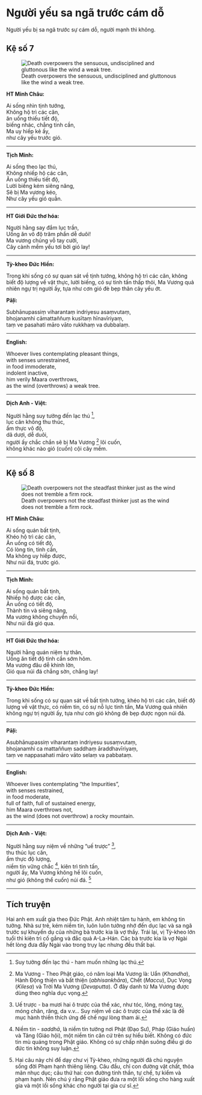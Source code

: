 # Người yếu sa ngã trước cám dỗ {- #nguoi-yeu-sa-nga-truoc-cam-do}

Người yếu bị sa ngã trước sự cám dỗ, người mạnh thì không.  

## Kệ số 7 {- #ke-so-7}

![Death overpowers the sensuous, undisciplined and gluttonous like the wind a weak tree.](images/kinh-phap-cu-ke-so-7-dhammapada-verse-7.jpg){fig-align="center" .lightbox}

**HT Minh Châu:**

Ai sống nhìn tịnh tướng,  
Không hộ trì các căn,  
ăn uống thiếu tiết độ,  
biếng nhác, chẳng tinh cần,  
Ma uy hiếp kẻ ấy,  
như cây yếu trước gió.  

<hr class="divider">

**Tịch Minh:**

Ai sống theo lạc thú,  
Không nhiếp hộ các căn,  
Ăn uống thiếu tiết độ,  
Lười biếng kém siêng năng,  
Sẽ bị Ma vương kéo,  
Như cây yếu gió quằn.  

<hr class="divider">

**HT Giới Đức thơ hóa:**

Người hằng say đắm lục trần,  
Uống ăn vô độ trăm phần dễ duôi!  
Ma vương chúng vỗ tay cười,  
Cây cành mềm yếu tơi bời gió lay!  

<hr class="divider">

**Tỳ-kheo Đức Hiền:**

Trong khi sống có sự quan sát về tịnh tướng, không hộ trì các căn, không biết độ lượng về vật thực, lười biếng, có sự tinh tấn thấp thỏi, Ma Vương quả nhiên ngự trị người ấy, tựa như cơn gió đè bẹp thân cây yếu ớt.  

**Pāḷi:**

Subhānupassiṃ viharantaṃ indriyesu asaṃvutaṃ,  
bhojanamhi cāmattaññuṃ kusītaṃ hīnavīriyaṃ,  
taṃ ve pasahati māro vāto rukkhaṃ va dubbalaṃ.  

<hr class="divider">

**English:**

Whoever lives contemplating pleasant things,  
with senses unrestrained,  
in food immoderate,  
indolent inactive,  
him verily Maara overthrows,  
as the wind (overthrows) a weak tree.  

<hr class="divider">

**Dịch Anh - Việt:**

Người hằng suy tưởng đến lạc thú [^1],  
lục căn không thu thúc,  
ẩm thực vô độ,  
dã dượi, dễ duôi,  
người ấy chắc chắn sẽ bị Ma Vương [^2] lôi cuốn,  
không khác nào gió (cuốn) cội cây mềm.  

<hr class="divider">


## Kệ số 8 {- #ke-so-8}

![Death overpowers not the steadfast thinker just as the wind does not tremble a firm rock.](images/kinh-phap-cu-ke-so-8-dhammapada-verse-8.jpg){fig-align="center" .lightbox}

**HT Minh Châu:**

Ai sống quán bất tịnh,  
Khéo hộ trì các căn,  
Ăn uống có tiết độ,  
Có lòng tin, tinh cần,  
Ma không uy hiếp được,  
Như núi đá, trước gió.

<hr class="divider">

**Tịch Minh:**

Ai sống quán bất tịnh,  
Nhiếp hộ được các căn,  
Ăn uống có tiết độ,  
Thành tín và siêng năng,  
Ma vương không chuyển nổi,  
Như núi đá gió qua.  

<hr class="divider">

**HT Giới Đức thơ hóa:**

Người hằng quán niệm tự thân,  
Uống ăn tiết độ tinh cần sớm hôm.  
Ma vương đâu dễ khinh lờn,  
Gió qua núi đá chẳng sờn, chẳng lay!  

<hr class="divider">

**Tỳ-kheo Đức Hiền:**

Trong khi sống có sự quan sát về bất tịnh tướng, khéo hộ trì các căn, biết độ lượng về vật thực, có niềm tin, có sự nỗ lực tinh tấn, Ma Vương quả nhiên không ngự trị người ấy, tựa như cơn gió không đè bẹp được ngọn núi đá.  

<hr class="divider">

**Pāḷi:**

Asubhānupassiṃ viharantaṃ indriyesu susaṃvutaṃ,  
bhojanamhi ca mattaññuṃ saddhaṃ āraddhavīriyaṃ,  
taṃ ve nappasahati māro vāto selaṃ va pabbataṃ.  

<hr class="divider">

**English:**

Whoever lives contemplating "the Impurities",  
with senses restrained,  
in food moderate,  
full of faith, full of sustained energy,  
him Maara overthrows not,  
as the wind (does not overthrow) a rocky mountain.  

<hr class="divider">

**Dịch Anh - Việt:**

Người hằng suy niệm về những "uế trược" [^3],  
thu thúc lục căn,  
ẩm thực độ lượng,  
niềm tin vững chắc [^4],  kiên trì tinh tấn,  
người ấy, Ma Vương không hề lôi cuốn,  
như gió (không thể cuốn) núi đá. [^5]

<hr class="divider">

## Tích truyện {- #tich-truyen}

Hai anh em xuất gia theo Ðức Phật. Anh nhiệt tâm tu hành, em không tin tưởng. Nhà sư trẻ, kém niềm tin, luôn luôn tưởng nhớ đến dục lạc và sa ngã trước sự khuyến dụ của những bà trước kia là vợ thầy. Trái lại, vị Tỳ-kheo lớn tuổi thì kiên trì cố gắng và đắc quả A-La-Hán. Các bà trước kia là vợ Ngài hết lòng đưa đẩy Ngài vào trong trụy lạc nhưng đều thất bại.

[^1]: Suy tưởng đến lạc thú - ham muốn những lạc thú.

[^2]: Ma Vương - Theo Phật giáo, có năm loại Ma Vương là: Uẩn (*Khandha*), Hành Ðộng thiện và bất thiện (*abhisankhāra*), Chết (*Maccu*), Dục Vọng (*Kilesa*) và Trời Ma Vương (*Devaputta*). Ở đây danh từ Ma Vương được dùng theo nghĩa dục vọng.

[^3]: Uế trược - ba mươi hai ô trược của thể xác, như tóc, lông, móng tay, móng chân, răng, da v.v... Suy niệm về các ô trược của thể xác là đề mục hành thiền thích ứng để chế ngự lòng tham ái.

[^4]: Niềm tin - *saddhā*, là niềm tin tưởng nơi Phật (Ðạo Sư), Pháp (Giáo huấn) và Tăng (Giáo hội), một niềm tin căn cứ trên sự hiểu biết. Không có đức tin mù quáng trong Phật giáo. Không có sự chấp nhận suông điều gì do đức tin không suy luận.

[^5]: Hai câu này chỉ để dạy chư vị Tỳ-kheo, những người đã chú nguyện sống đời Phạm hạnh thiêng liêng. Câu đầu, chỉ con đường vật chất, thỏa mãn nhục dục; câu thứ hai: con đường tinh thần, tự chế, tự kiểm và phạm hạnh. Nên chú ý rằng Phật giáo đưa ra một lối sống cho hàng xuất gia và một lối sống khác cho người tại gia cư sĩ.
